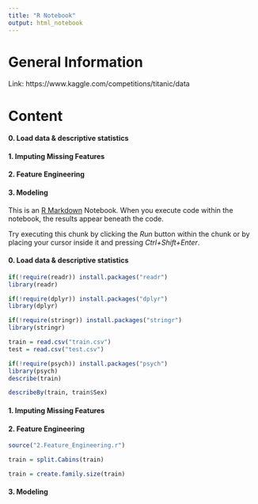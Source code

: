 ```yaml
---
title: "R Notebook"
output: html_notebook
---
```


# General Information
Link: https://www.kaggle.com/competitions/titanic/data


# Content
#### 0. Load data & descriptive statistics
#### 1. Imputing Missing Features
#### 2. Feature Engineering
#### 3. Modeling

This is an [R Markdown](http://rmarkdown.rstudio.com) Notebook. When you execute code within the notebook, the results appear beneath the code. 

Try executing this chunk by clicking the *Run* button within the chunk or by placing your cursor inside it and pressing *Ctrl+Shift+Enter*. 

#### 0. Load data & descriptive statistics
```r
if(!require(readr)) install.packages("readr")
library(readr)

if(!require(dplyr)) install.packages("dplyr")
library(dplyr)

if(!require(stringr)) install.packages("stringr")
library(stringr)

train = read.csv("train.csv")
test = read.csv("test.csv")
```

```r
if(!require(psych)) install.packages("psych")
library(psych)
describe(train)

describeBy(train, train$Sex)

```

#### 1. Imputing Missing Features
#### 2. Feature Engineering
```r
source("2.Feature_Engineering.r")

train = split.Cabins(train)

train = create.family.size(train)
```



#### 3. Modeling
```r


```

